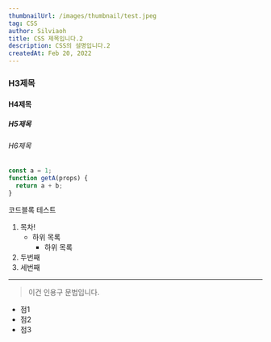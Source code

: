 ```yaml
---
thumbnailUrl: /images/thumbnail/test.jpeg
tag: CSS
author: Silviaoh
title: CSS 제목입니다.2
description: CSS의 설명입니다.2
createdAt: Feb 20, 2022
---
```


### H3제목

#### H4제목

##### H5제목

###### H6제목

```javascript
const a = 1;
function getA(props) {
  return a + b;
}
```

코드블록 테스트

1. 목차!
   - 하위 목록
     - 하위 목록
2. 두번째
3. 세번째

---

> 이건 인용구 문법입니다.

- 점1
- 점2
- 점3
